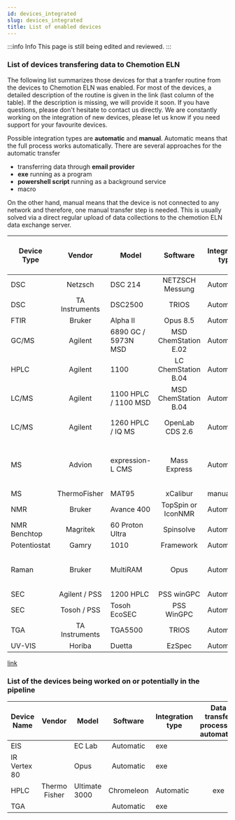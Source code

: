 ```yaml
---
id: devices_integrated
slug: devices_integrated
title: List of enabled devices
---
```


:::info Info
This page is still being edited and reviewed.
:::

### List of devices transfering data to Chemotion ELN

The following list summarizes those devices for that a tranfer routine from the devices to Chemotion ELN was enabled.
For most of the devices, a detailed description of the routine is given in the link (last column of the table). If the
description is missing, we will provide it soon. If you have questions, please don't hesitate to contact us directly. We
are constantly working on the integration of new devices, please let us know if you need support for your favourite
devices.

Possible integration types are **automatic** and **manual**. Automatic means that the full process works automatically.
There are several approaches for the automatic transfer
- transferring data through **email provider**
- **exe** running as a program
- **powershell script** running as a background service
- macro

On the other hand, manual means that the device is not connected to any network and therefore, one manual transfer step is needed. This is
usually solved via a direct regular upload of data collections to the chemotion ELN data exchange server.

| Device Type | Vendor | Model | Software | Integration type | Data transfer process (if automatic) | link to details|
|---|:---:|---|:---:|---|:---:|---|
| DSC | Netzsch | DSC 214 | NETZSCH Messung | Automatic | exe | [link](/docs/eln/devices/devices_low_temperature_dsc) |
| DSC | TA Instruments | DSC2500 | TRIOS | Automatic | exe | [link](/docs/eln/devices/devices_low_temperature_dsc) |
| FTIR | Bruker | Alpha II | Opus 8.5 | Automatic | exe | [link](/docs/eln/devices/devices_ir) |
| GC/MS | Agilent | 6890 GC / 5973N MSD | MSD ChemStation E.02 | Automatic | ChemStation Macro | link |
| HPLC | Agilent | 1100 | LC ChemStation B.04 | Automatic | ChemStation Macro | link |
| LC/MS | Agilent | 1100 HPLC / 1100 MSD | MSD ChemStation B.04 | Automatic | ChemStation Macro | link |
| LC/MS | Agilent | 1260 HPLC / IQ MS | OpenLab CDS 2.6 | Automatic | Post Processing + exe | link |
| MS | Advion | expression-L CMS | Mass Express | Automatic | Advion conversion + Powershell Script | link |
| MS | ThermoFisher | MAT95 | xCalibur | manual |  | link |
| NMR | Bruker | Avance 400 | TopSpin or IconNMR | Automatic | email | [link](/docs/eln/devices_nmr) |
| NMR Benchtop | Magritek | 60 Proton Ultra | Spinsolve | Automatic | Powershell script | [link](/docs/eln/devices/devices_nmr_magritek) |
| Potentiostat | Gamry | 1010 | Framework | Automatic | exe | link |
| Raman | Bruker | MultiRAM | Opus  | Automatic | OPUS Macro + Powershell script | link |
| SEC | Agilent / PSS | 1200 HPLC | PSS winGPC | Automatic | exe | [link](/docs/eln/devices/devices_sec) |
| SEC | Tosoh / PSS | Tosoh EcoSEC | PSS WinGPC | Automatic | exe | [link](/docs/eln/devices/devices_sec) |
| TGA | TA Instruments | TGA5500 | TRIOS | Automatic | exe | link |
| UV-VIS | Horiba | Duetta | EzSpec | Automatic | exe | link |

[link](https://www.chemotion.net/chemotionsaurus/docs/eln/devices/devices_nmr_magritek)

### List of the devices being worked on or potentially in the pipeline

| Device Name | Vendor | Model | Software | Integration type | Data transfer process (if automatic) |
|---|:---:|---|:---:|---|:---:|
| EIS |  | EC Lab | Automatic | exe |
| IR Vertex 80 |  | Opus | Automatic | exe |
| HPLC | Thermo Fisher | Ultimate 3000 | Chromeleon | Automatic | exe |
| TGA | | | Automatic | exe |
